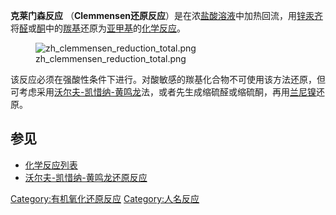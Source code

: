 '''克莱门森反应''' （'''Clemmensen还原反应'''）是在浓[[盐酸|盐酸]][[溶液|溶液]]中加热回流，用[[锌|锌]][[汞齐|汞齐]]将[[醛|醛]]或[[酮|酮]]中的[[羰基|羰基]]还原为[[亚甲基|亚甲基]]的[[化学反应|化学反应]]。

[[File:zh_clemmensen_reduction_total.png|center]]

该反应必须在强酸性条件下进行。对酸敏感的羰基化合物不可使用该方法还原，但可考虑采用[[沃尔夫-凯惜纳-黄鸣龙还原反应|沃尔夫-凯惜纳-黄鸣龙]]法，或者先生成缩硫醛或缩硫酮，再用[[兰尼镍|兰尼镍]]还原。

== 参见 ==
*[[化学反应列表|化学反应列表]]
*[[沃尔夫-凯惜纳-黄鸣龙还原反应|沃尔夫-凯惜纳-黄鸣龙还原反应]]

{{Reaction-stub}}

[[Category:有机氧化还原反应|Category:有机氧化还原反应]]
[[Category:人名反应|Category:人名反应]]